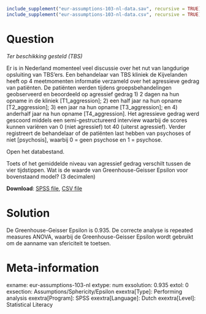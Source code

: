 ```r
include_supplement("eur-assumptions-103-nl-data.sav", recursive = TRUE)
include_supplement("eur-assumptions-103-nl-data.csv", recursive = TRUE)
```

Question
========
*Ter beschikking gesteld (TBS)*

Er is in Nederland momenteel veel discussie over het nut van langdurige opsluiting van TBS’ers. Een behandelaar van TBS kliniek de Kijvelanden heeft op 4 meetmomenten informatie verzameld over het agressieve gedrag van patiënten. De patiënten werden tijdens groepsbehandelingen geobserveerd en beoordeeld op agressief gedrag 1) 2 dagen na hun opname in de kliniek [T1_aggression]; 2) een half jaar na hun opname [T2_aggression]; 3) een jaar na hun opname [T3_aggression]; en 4) anderhalf jaar na hun opname [T4_aggression]. Het agressieve gedrag werd gescoord middels een semi-gestructureerd interview waarbij de scores kunnen variëren van 0 (niet agressief) tot 40 (uiterst agressief). Verder registreert de behandelaar of de patiënten last hebben van psychoses of niet [psychosis], waarbij 0 = geen psychose en 1 = psychose.

Open het databestand.

Toets of het gemiddelde niveau van agressief gedrag verschilt tussen de vier tijdstippen. Wat is de waarde van Greenhouse-Geisser Epsilon voor bovenstaand model? (3 decimalen)

**Download**: [SPSS file](eur-assumptions-103-nl-data.sav), [CSV file](eur-assumptions-103-nl-data.csv)

Solution
========
De Greenhouse-Geisser Epsilon is 0.935. De correcte analyse is repeated measures ANOVA, waarbij de Greenhouse-Geisser Epsilon wordt gebruikt om de aanname van sfericiteit te toetsen.

Meta-information
================
exname: eur-assumptions-103-nl
extype: num
exsolution: 0.935
extol: 0
exsection: Assumptions/Sphericity/Epsilon
exextra[Type]: Performing analysis
exextra[Program]: SPSS
exextra[Language]: Dutch
exextra[Level]: Statistical Literacy
